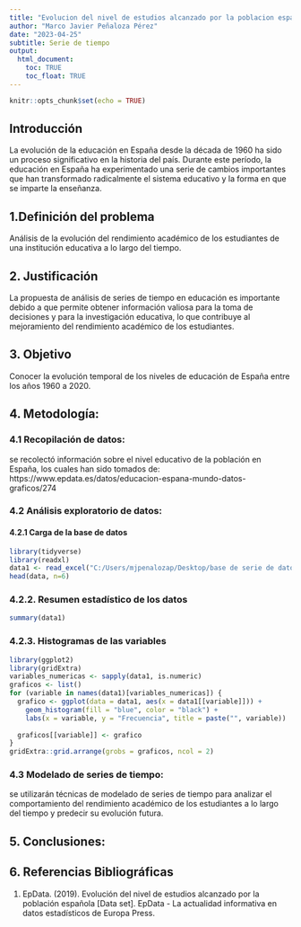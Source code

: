 ```yaml
---
title: "Evolucion del nivel de estudios alcanzado por la poblacion española"
author: "Marco Javier Peñaloza Pérez"
date: "2023-04-25"
subtitle: Serie de tiempo
output: 
  html_document:
    toc: TRUE
    toc_float: TRUE
---
```


```r
knitr::opts_chunk$set(echo = TRUE)
```

## **Introducción**

La evolución de la educación en España desde la década de 1960 ha sido un proceso significativo en la historia del país. Durante este período, la educación en España ha experimentado una serie de cambios importantes que han transformado radicalmente el sistema educativo y la forma en que se imparte la enseñanza.

## **1.Definición del problema** 

Análisis de la evolución del rendimiento académico de los estudiantes de una institución educativa a lo largo del tiempo.


## **2. Justificación**

La propuesta de análisis de series de tiempo en educación es importante debido a que permite obtener información valiosa para la toma de decisiones y para la investigación educativa, lo que contribuye al mejoramiento del rendimiento académico de los estudiantes.

## **3. Objetivo**

Conocer la evolución temporal de los niveles de educación de España entre los años 1960 a 2020.

## **4. Metodología:**

### **4.1 Recopilación de datos:** 

se recolectó información sobre el nivel educativo de la población en España, los cuales han sido tomados de: https://www.epdata.es/datos/educacion-espana-mundo-datos-graficos/274

### **4.2 Análisis exploratorio de datos:**

#### **4.2.1 Carga de la base de datos**

```r
library(tidyverse)
library(readxl)
data1 <- read_excel("C:/Users/mjpenalozap/Desktop/base de serie de datos.xlsx")
head(data, n=6)
```
### **4.2.2. Resumen estadístico de los datos**

```r
summary(data1)
```
### **4.2.3. Histogramas de las variables**

```r
library(ggplot2)
library(gridExtra)
variables_numericas <- sapply(data1, is.numeric)
graficos <- list()
for (variable in names(data1)[variables_numericas]) {
  grafico <- ggplot(data = data1, aes(x = data1[[variable]])) +
    geom_histogram(fill = "blue", color = "black") +
    labs(x = variable, y = "Frecuencia", title = paste("", variable))
  
  graficos[[variable]] <- grafico
}
gridExtra::grid.arrange(grobs = graficos, ncol = 2)
```



### **4.3 Modelado de series de tiempo:** 

se utilizarán técnicas de modelado de series de tiempo para analizar el comportamiento del rendimiento académico de los estudiantes a lo largo del tiempo y predecir su evolución futura.


## **5. Conclusiones:**



## **6. Referencias Bibliográficas**

1. EpData. (2019). Evolución del nivel de estudios alcanzado por la población española [Data set]. EpData - La actualidad informativa en datos estadísticos de Europa Press.